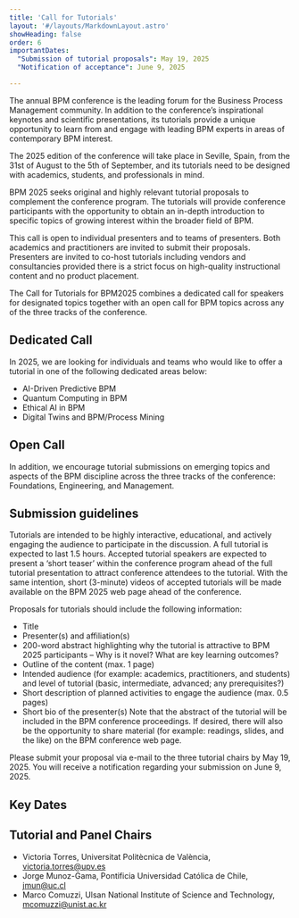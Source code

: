 ```yaml
---
title: 'Call for Tutorials'
layout: '#/layouts/MarkdownLayout.astro'
showHeading: false
order: 6
importantDates:
  "Submission of tutorial proposals": May 19, 2025
  "Notification of acceptance": June 9, 2025

---
```


The annual BPM conference is the leading forum for the Business Process Management community. In addition to the conference’s inspirational keynotes and scientific presentations, its tutorials provide a unique opportunity to learn from and engage with leading BPM experts in areas of contemporary BPM interest.

The 2025 edition of the conference will take place in Seville, Spain, from the 31st of August to the 5th of September, and its tutorials need to be designed with academics, students, and professionals in mind.

BPM 2025 seeks original and highly relevant tutorial proposals to complement the conference program. The tutorials will provide conference participants with the opportunity to obtain an in-depth introduction to specific topics of growing interest within the broader field of BPM.

This call is open to individual presenters and to teams of presenters. Both academics and practitioners are invited to submit their proposals. Presenters are invited to co-host tutorials including vendors and consultancies provided there is a strict focus on high-quality instructional content and no product placement.

The Call for Tutorials for BPM2025 combines a dedicated call for speakers for designated topics together with an open call for BPM topics across any of the three tracks of the conference.

## Dedicated Call

In 2025, we are looking for individuals and teams who would like to offer a tutorial in one of the following dedicated areas below:
- AI-Driven Predictive BPM
- Quantum Computing in BPM
- Ethical AI in BPM
- Digital Twins and BPM/Process Mining

## Open Call

In addition, we encourage tutorial submissions on emerging topics and aspects of the BPM discipline across the three tracks of the conference: Foundations, Engineering, and Management.

## Submission guidelines

Tutorials are intended to be highly interactive, educational, and actively engaging the audience to participate in the discussion. A full tutorial is expected to last 1.5 hours. Accepted tutorial speakers are expected to present a ‘short teaser’ within the conference program ahead of the full tutorial presentation to attract conference attendees to the tutorial. With the same intention, short (3-minute) videos of accepted tutorials will be made available on the BPM 2025 web page ahead of the conference.

Proposals for tutorials should include the following information:
- Title
- Presenter(s) and affiliation(s)
- 200-word abstract highlighting why the tutorial is attractive to BPM 2025 participants – Why is it novel? What are key learning outcomes?
- Outline of the content (max. 1 page)
- Intended audience (for example: academics, practitioners, and students) and level of tutorial (basic, intermediate, advanced; any prerequisites?)
- Short description of planned activities to engage the audience (max. 0.5 pages)
- Short bio of the presenter(s)
Note that the abstract of the tutorial will be included in the BPM conference proceedings. If desired, there will also be the opportunity to share material (for example: readings, slides, and the like) on the BPM conference web page.

Please submit your proposal via e-mail to the three tutorial chairs by May 19, 2025. You will receive a notification regarding your submission on June 9, 2025.

## Key Dates

<ImportantDates importantDates={frontmatter.importantDates}/>

## Tutorial and Panel Chairs

- Victoria Torres, Universitat Politècnica de València, victoria.torres@upv.es
- Jorge Munoz-Gama, Pontificia Universidad Católica de Chile, jmun@uc.cl
- Marco Comuzzi, Ulsan National Institute of Science and Technology, mcomuzzi@unist.ac.kr
